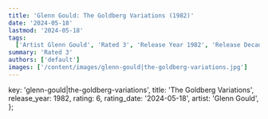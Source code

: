 ```yaml
---
title: 'Glenn Gould: The Goldberg Variations (1982)'
date: '2024-05-18'
lastmod: '2024-05-18'
tags:
  ['Artist Glenn Gould', 'Rated 3', 'Release Year 1982', 'Release Decade 1980']
summary: 'Rated 3'
authors: ['default']
images: ['/content/images/glenn-gould|the-goldberg-variations.jpg']
---
```


  key: 'glenn-gould|the-goldberg-variations',
  title: 'The Goldberg Variations',
  release_year: 1982,
  rating: 6,
  rating_date: '2024-05-18',
  artist: 'Glenn Gould',
};

<MusicRating data={data} />
